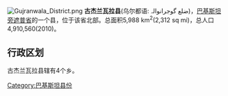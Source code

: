 [[File:Gujranwala_District.png|right]]
'''古杰兰瓦拉县'''(乌尔都语: ضلع گوجرانوالہ)，[[巴基斯坦|巴基斯坦]][[旁遮普省|旁遮普省]]的一个县，位于该省北部。总面积5,988 km<sup>2</sup>(2,312 sq mi)，总人口4,910,560(2010)。

== 行政区划 ==
古杰兰瓦拉县辖有4个乡。


{{旁遮普省行政区划}}

[[Category:巴基斯坦县份|Category:巴基斯坦县份]]